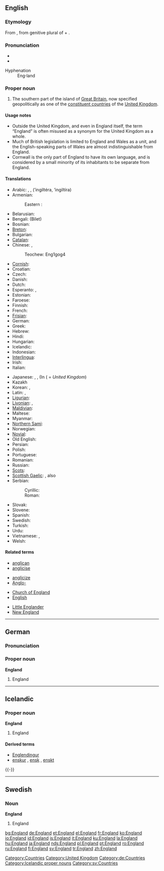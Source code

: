 {{wikipedia}}
==English==

{{rank|hold|cause|close|419|England|sense|ten|beautiful}}

===Etymology===
From {{OE.}} {{term|Engla land||land of the Angles|lang=ang}}, from genitive plural of {{term|engle||Angle|lang=ang}} + {{term|land||land|lang=ang}}.

===Pronunciation===
* {{IPA|/ˈɪŋglənd/}}
* {{SAMPA|/"INgl@nd/}}
; Hyphenation
: Eng'''·'''land

===Proper noun===
{{en-proper noun}}

# The southern part of the island of [[Great Britain]], now specified geopolitically as one of the [[constituent country|constituent countries]] of the [[United Kingdom]].

====Usage notes====
* Outside the United Kingdom, and even in England itself, the term “England” is often misused as a synonym for the United Kingdom as a whole.
* Much of British legislation is limited to England and Wales as a unit, and the English-speaking  parts of Wales are almost indistinguishable from England.
* Cornwall is the only part of England to have its own language, and is considered by a small minority of its inhabitants to be separate from England.

====Translations====
{{trans-top|England}}
*Arabic: {{t-|ar|انجلترا|f|sc=Arab}}, {{t|ar|انكلترا|f|sc=Arab}}, {{t|ar|انكلترة|f|sc=Arab}} (’ingiltéra, ’ingiltíra)
*Armenian:
*:Eastern : {{t|hy|Անգլիյա|tr=Angliya|sc=Hayeren|xs=Armenian}}
*Belarusian: {{tø|be-x-old|Англiя|f|tr=Ánglija}}
*Bengali: (Bilet)
*Bosnian: {{t-|bs|Engleska|f}}
*[[Breton]]: {{t|br|Bro-Saoz|xs=Breton}}
*Bulgarian: {{t+|bg|Англия|f|tr=Ánglija|sc=Cyrl}}
*[[Catalan]]: {{t|ca|Anglaterra|f}}
*Chinese: {{t-|cmn|英国|tr=yīng guó|sc=Hani|xs=Mandarin}}, {{t|cmn|英格兰|tr=Yīnggélán|sc=Hani|xs=Mandarin}}
*: Teochew: Eng1gog4
*[[Cornish]]: {{t|kw|Pow Sows|xs=Cornish}}
*Croatian: {{t+|hr|Engleska|f}}
*Czech: {{t|cs|Anglie|f}}
*Danish: {{t-|da|England}}
*Dutch: {{t+|nl|Engeland|n}}
*Esperanto: {{t|eo|Anglio|xs=Esperanto}}, {{t|eo|Anglujo|xs=Esperanto}}
*Estonian: {{t-|et|Inglismaa}}
*Faroese: {{t-|fo|Ongland|n|xs=Faroese}}
*Finnish: {{t+|fi|Englanti}}
*French: {{t+|fr|Angleterre|f}}
*[[Frisian]]: {{t|fy|Ingelân|n}}
*German: {{t+|de|England|n}}
*Greek: {{t+|el|Αγγλία|f|tr=Anglía|sc=Grek}}
*Hebrew: {{t-|he|אנגליה|f|tr=ánglia|sc=Hebr}}
*Hindi: {{t-|hi|इंग्लैंड|m|tr=i.nglé.n.d|sc=Deva|xs=Hindi}}
*Hungarian: {{t+|hu|Anglia}}
*Icelandic: {{t+|is|England}}
*Indonesian: {{t+|id|Inggris|xs=Indonesian}}
*[[Interlingua]]: {{t|ia|Anglaterra|xs=Interlingua}}
*Irish: {{t|ga|Sasana|m|xs=Irish}}
*Italian: {{t+|it|Inghilterra|f}}
{{trans-mid}}
*Japanese: {{t+|ja|イギリス|tr=Igirisú|sc=Jpan}}, {{t+|ja|イングランド|tr=Ingurando|sc=Jpan}}, (In {{t+|ja|英国|sc=Jpan}} ({{t|ja|えいこく|tr=Eikokú|sc=Jpan}} = ''United Kingdom'')
* Kazakh {{t|kk|Аѓлышын|f|tr=Aglíshín|sc=Cyrl|xs=Kazakh}}
*Korean: {{t|ko|잉글랜드|tr=Inggeullaendeu|sc=Hang}}, {{t+|ko|영국|tr=Yeongguk|sc=Hang}}
*Latin: {{t+|la|Anglia|f}}, {{t-|la|Albion|f}}
*[[Ligurian]]: {{tø|roa|Inghiltæra|xs=Jèrriais}}
*[[Livonian]]: {{tø|fiu|Engõlmō}}, {{tø|fiu|England}}
*[[Maldivian]]: {{t|dv|Ingireysi Vilath}}
*Maltese: {{t|mt|Ingilterra|alt=l-Ingilterra|xs=Maltese}}
*Myanmar: {{t|my|အႛဂလန္|tr=Ingalan|xs=Burmese}}
*[[Northern Sami]]: {{tø|se|Englánda|xs=Northern Sami}}
*Norwegian: {{t-|no|England}}
*[[Novial]]: {{tø|nov|Anglia|xs=Novial}}
*Old English: {{t-|ang|Englaland|n|xs=Old English}}
*Persian: {{t-|fa|انگلستان|tr=ingelstan|sc=fa-Arab|xs=Persian}}
*Polish: {{t+|pl|Anglia|f}}
*Portuguese: {{t+|pt|Inglaterra|f}}
*Romanian: {{t-|ro|Anglia|f}}
*Russian: {{t+|ru|Англия|f|tr=Ánglija|sc=Cyrl}}
*[[Scots]]: {{tø|sco|England|xs=Scots}}
*[[Scottish Gaelic]]: {{t-|gd|Sasainn|f|xs=Scottish Gaelic}}, also {{t|gd|Sasann|m|xs=Scottish Gaelic}}
*Serbian:
*: Cyrillic: {{t-|sr|Енглеска|f|sc=Cyrl}}
*: Roman: {{t-|sr|Engleska|f}}
*Slovak: {{t|sk|Anglicko}}
*Slovene: {{t+|sl|Anglija|f}}
*Spanish: {{t+|es|Inglaterra|f}}
*Swedish: {{t+|sv|England}}
*Turkish: {{t|tr|İngiltere}}
*Urdu: {{t-|ur|انگلینڈ|tr=i.nglé.n.d|sc=ur-Arab|xs=Urdu}}
*Vietnamese: {{t|vi|Anh Cát Lợi|xs=Vietnamese}}, {{t|vi|Anh|xs=Vietnamese}}
*Welsh: {{t-|cy|Lloegr|f|xs=Welsh}}
{{trans-bottom}}

====Related terms====
{{rel-top4}}
* [[anglican]]
* [[anglicise]]
{{rel-mid4}}
* [[anglicize]]
* [[Anglo-]]
{{rel-mid4}}
* [[Church of England]]
* [[English]]
{{rel-mid4}}
* [[Little Englander]]
* [[New England]]
{{rel-bottom}}

[[Category:Countries]]
[[Category:United Kingdom]]

----

==German==

===Pronunciation===
{{IPA|/ˈɛŋlant/}}

===Proper noun===
'''England''' {{n}}

# England

[[Category:de:Countries]]

----

==Icelandic==
{{Icelandic declension hk sb örnefni|England}}

===Proper noun===
'''England''' {{n}}

# England

====Derived terms====
* [[Englendingur]]
* [[enskur]] {{m}}, [[ensk]] {{f}}, [[enskt]] {{n}}
{{-}}

[[Category:Icelandic proper nouns]]

----

==Swedish==

===Noun===
'''England'''

# England

[[Category:sv:Countries]]

[[bg:England]]
[[de:England]]
[[et:England]]
[[el:England]]
[[fr:England]]
[[ko:England]]
[[io:England]]
[[id:England]]
[[is:England]]
[[it:England]]
[[ku:England]]
[[la:England]]
[[hu:England]]
[[ja:England]]
[[nds:England]]
[[pl:England]]
[[pt:England]]
[[ro:England]]
[[ru:England]]
[[fi:England]]
[[sv:England]]
[[tr:England]]
[[zh:England]]